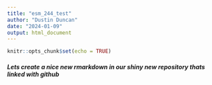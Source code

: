 ```yaml
---
title: "esm_244_test"
author: "Dustin Duncan"
date: "2024-01-09"
output: html_document
---
```


```r
knitr::opts_chunk$set(echo = TRUE)
```

##### Lets create a nice new rmarkdown in our shiny new repository thats linked with github
